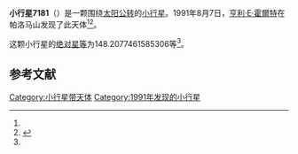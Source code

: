 {{Infobox planet
| bgcolour = #FFFFC0
| name = 7181
| symbol = 
| image = 
| caption = 
| discovery = yes
| discovery_ref = 
| discoverer = [[亨利·E·霍爾特|亨利·E·霍爾特]]
| discovery_site = [[帕洛马山|帕洛马山]] 
| discovered = 1991年8月7日
| designations = yes
| mp_name = 
| named_after = 
| alt_names = 1991 PH12/ 1986 RN4 / 1986 TU2 / 1986 VK9
| mp_category = [[主带小行星|主带小行星]]
| orbit_ref = <ref name="a">[http://ssd.jpl.nasa.gov/sbdb.cgi?sstr=7181 7181] {{Wayback|url=http://ssd.jpl.nasa.gov/sbdb.cgi?sstr=7181 |date=20201124023433 }}，小行星數據庫瀏覽器（JPL Small-Body Database Browser）－[[美国国家航空航天局|美国国家航空航天局]]喷气推进实验室</ref>
| epoch = 2456400.5 (2013年4月18日更新)
| aphelion = {{convert|3.504153762702034|AU|km|3|abbr=on|lk=out}}
| perihelion = {{convert|2.672763799284766|AU|km|3|abbr=on}}
| semimajor = {{convert|3.0884587809934|AU|km|3|abbr=on}}
| eccentricity = 0.134596254
| period = 1982.49062 [[日|日]]<br />5.43[[儒略年|儒略年]]
| avg_speed = 
| inclination = 11.65003454465789
| asc_node = 291.1900559000096
| mean_anomaly = 
| arg_peri = 148.2077461585306
| satellites = 
| physical_characteristics = yes
| dimensions = 
| mass = 
| density = 
| surface_grav = 
| escape_velocity = 
| sidereal_day = 
| axial_tilt = 
| pole_ecliptic_lat = 
| pole_ecliptic_lon = 
| albedo = 
| temperatures= 
| temp_name1 = 
| mean_temp_1 = 
| max_temp_1 = 
| temp_name2 = 
| max_temp_2 = 
| spectral_type = 
| abs_magnitude = 148.2077461585306
}}

'''小行星7181'''（{{lang-en|7181}}）是一颗围绕[[太阳|太阳]][[公转|公转]]的[[小行星|小行星]]。1991年8月7日，[[亨利·E·霍爾特|亨利·E·霍爾特]]在帕洛马山发现了此天体<ref name="a" /><ref>{{cite news|title=小行星列表|url=http://cfa-www.harvard.edu/iau/lists/NumberedMPs.txt|accessdate=2013-07-08|newspaper=哈佛大学|archive-date=2008-05-17|archive-url=https://web.archive.org/web/20080517010638/http://cfa-www.harvard.edu/iau/lists/NumberedMPs.txt|dead-url=no}}</ref>。

这颗小行星的[[绝对星等|绝对星等]]为148.2077461585306等<ref name="a" />。

==参考文献==
{{reflist}}
{{Minor Planet Number|[[小行星7180|小行星7180]]|[[小行星7182|小行星7182]]}}

{{小天体}}

[[Category:小行星带天体|Category:小行星带天体]]
[[Category:1991年发现的小行星|Category:1991年发现的小行星]]

{{asteroid-stub}}